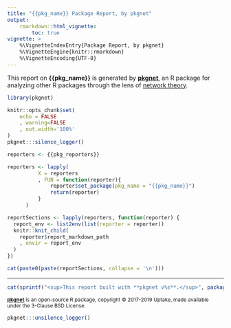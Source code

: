 ```yaml
---
title: "{{pkg_name}} Package Report, by pkgnet"
output: 
    rmarkdown::html_vignette:
        toc: true
vignette: >
    %\VignetteIndexEntry{Package Report, by pkgnet}
    %\VignetteEngine{knitr::rmarkdown}
    %\VignetteEncoding{UTF-8}
---
```


This report on **{{pkg_name}}** is generated by [**pkgnet**](https://uptakeopensource.github.io/pkgnet/), an R package for analyzing other R packages through the lens of [network theory](https://en.wikipedia.org/wiki/Network_theory). 

```r
library(pkgnet)

knitr::opts_chunk$set(
    echo = FALSE
    , warning=FALSE
    , out.width='100%'
)
pkgnet:::silence_logger()

reporters <- {{pkg_reporters}}

reporters <- lapply(
          X = reporters
          , FUN = function(reporter){
              reporter$set_package(pkg_name = "{{pkg_name}}")
              return(reporter)
          }
      )

```

```r
reportSections <- lapply(reporters, function(reporter) {
  report_env <- list2env(list(reporter = reporter))
  knitr::knit_child(
    reporter$report_markdown_path
    , envir = report_env
  )
})

```

```r
cat(paste0(paste(reportSections, collapse = '\n')))
```

---

```r
cat(sprintf("<sup>This report built with **pkgnet v%s**.</sup>", packageVersion('pkgnet')))
```

<sup>[**pkgnet**](https://uptakeopensource.github.io/pkgnet/) is an open-source R package, copyright &copy; 2017-2019 Uptake, made available under the 3-Clause BSD License.</sup>

```r
pkgnet:::unsilence_logger()
```
